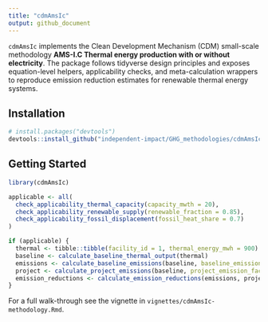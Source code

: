 ```yaml
---
title: "cdmAmsIc"
output: github_document
---
```


`cdmAmsIc` implements the Clean Development Mechanism (CDM) small-scale methodology **AMS-I.C Thermal energy production with or without electricity**. The package follows tidyverse design principles and exposes equation-level helpers, applicability checks, and meta-calculation wrappers to reproduce emission reduction estimates for renewable thermal energy systems.

## Installation

``` r
# install.packages("devtools")
devtools::install_github("independent-impact/GHG_methodologies/cdmAmsIc")
```

## Getting Started

``` r
library(cdmAmsIc)

applicable <- all(
  check_applicability_thermal_capacity(capacity_mwth = 20),
  check_applicability_renewable_supply(renewable_fraction = 0.85),
  check_applicability_fossil_displacement(fossil_heat_share = 0.7)
)

if (applicable) {
  thermal <- tibble::tibble(facility_id = 1, thermal_energy_mwh = 900)
  baseline <- calculate_baseline_thermal_output(thermal)
  emissions <- calculate_baseline_emissions(baseline, baseline_emission_factor = 0.25)
  project <- calculate_project_emissions(baseline, project_emission_factor = 0.02)
  emission_reductions <- calculate_emission_reductions(emissions, project)
}
```

For a full walk-through see the vignette in `vignettes/cdmAmsIc-methodology.Rmd`.

